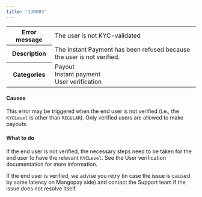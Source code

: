 ```yaml
---
title: '130003'  
---
```

  
<table>
    <tbody>
        <tr>
            <th class="header"><strong>Error message</strong></th>
            <td class="table-content">The user is not KYC-validated</td>
        </tr>
        <tr>
            <th class="header"><strong>Description</strong></th>
            <td class="table-content">The Instant Payment has been refused because the user is not verified.</td>
        </tr>
        <tr>
            <th class="header"><strong>Categories</strong></th>
            <td class="table-content">  
<div class="label">Payout</div>  
<div class="label">Instant payment</div>  
<div class="label">User verification</div>
</td>
        </tr>
    </tbody>
</table>  

#### Causes  

This error may be triggered when the end user is not verified (i.e., the `KYCLevel` is other than `REGULAR`). Only verified users are allowed to make payouts.  

#### What to do  

If the end user is not verified, the necessary steps need to be taken for the end user to have the relevant `KYCLevel`. See the User verification documentation for more information.  

If the end user is verified, we advise you retry (in case the issue is caused by some latency on Mangopay side) and contact the Support team if the issue does not resolve itself.